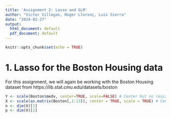 ```yaml
---
title: 'Assignment 2: Lasso and GLM'
author: "Victor Villegas, Roger Llorenç, Luis Sierra"
date: "2024-02-27"
output:
  html_document: default
  pdf_document: default
---
```


```r
knitr::opts_chunk$set(echo = TRUE)
```

# 1. Lasso for the Boston Housing data

For this assignment, we will again be working with the Boston Housing dataset from https://lib.stat.cmu.edu/datasets/boston

```r
Y <- scale(Boston$medv, center=TRUE, scale=FALSE) # Center but no rescaling on the response
X <- scale(as.matrix(Boston[,1:13]), center = TRUE, scale = TRUE) # Center and rescaling,
n <- dim(X)[1]
p <- dim(X)[2]
```
